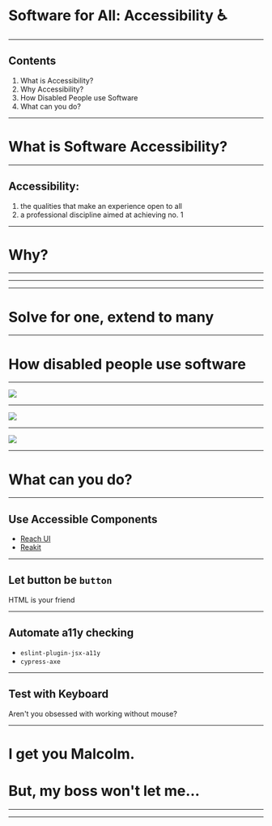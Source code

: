 


# Software for All: Accessibility ♿

---

## Contents

1. What is Accessibility?
1. Why Accessibility?
1. How Disabled People use Software
1. What can you do?

---

<BlackBg>

# What is Software Accessibility?

</BlackBg>

---

## Accessibility:

1. the qualities that make an experience open to all
1. a professional discipline aimed at achieving no. 1

---

<BlackBg>

# Why?

</BlackBg>

---

<MsVideo />

---

<TypeOfDisability />

---

# Solve for one, extend to many

---

<BlackBg>

# How disabled people use software

</BlackBg>

---

<Image src={KeyboardImg} />

---

<Image src={ScreenReaderImg} />

---

<Image src={MouseStickImg} />

---

<BlackBg>

# What can you do?

</BlackBg>

---

## Use Accessible Components

- [Reach UI](https://ui.reach.tech/)
- [Reakit](https://reakit.io/)

---

## Let button be `button`

HTML is your friend

---

## Automate a11y checking

- `eslint-plugin-jsx-a11y`
- `cypress-axe`

---

## Test with Keyboard

Aren't you obsessed with working without mouse?

---

<BlackBg>

# I get you Malcolm.

# But, my boss won't let me...

</BlackBg>

---

<DecisionsGradient />

---

<PermissionQuote />
